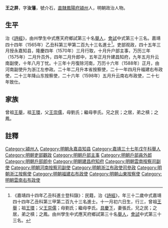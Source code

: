 {{明清人物信息框
| 姓名 = 王之屏
| 原名 =
| 圖片名稱= 
| 圖片大小 =
| 圖片說明 = 
| 最高職務 = 雲南右布政使
| 國家 = 大明 
| 爵位 =
| 籍貫 = [[南直隸|直隸]][[鳳陽府|鳳陽府]][[潁州|潁州]]
| 族裔 = 
| 字號 = 字汝藩
| 諡號 =
| 出生日期 = 甲午十一月初六日
| 出生地點 =
| 逝世日期 = 卒年不詳
| 逝世地點 =
| 墓葬 =
| 配偶 = 配張氏，封安人
| 親屬 = （子）王立
| 出身 =
* 嘉靖三十七年戊午科舉人
* 嘉靖四十四年乙丑科同進士出身
| 經歷 =
| 著作 =  
}}
'''王之屏'''{{BD|1534年||？年||}}，字'''汝藩'''，號介石，[[南直隸|直隸]][[鳳陽府|鳳陽府]][[潁州|潁州]]人，明朝政治人物。

==生平==
治《[[詩經|詩經]]》，由州學生中式應天府鄉試第三十名[[舉人|舉人]]，[[會試|會試]]中式第三十三名。嘉靖四十四年（1565年）乙丑科第三甲第二百九十三名進士<ref>《嘉靖四十四年乙丑科進士登科錄》：民籍，治《[[詩經|詩經]]》，年三十二歲中式嘉靖四十四年乙丑科第三甲第二百九十三名進士。十一月初六日生，行三，曾祖[[王舉|王舉]]；祖[[王環|王環]]；父[[王崇儒|王崇儒]]；母劉氏；繼母李氏。[[具慶下|具慶下]]，妻張氏，兄之民；之居，弟之槙；之鳳。由州學生中式應天府鄉試第三十名[[舉人|舉人]]，[[會試|會試]]中式第三十三名。</ref>。吏部观政，四十五年三月授永嘉知县，隆慶四年（1570年）三月行取，十月升户部主事，万历三年（1575年）二月升员外，四年二月升郎中，五年正月升建昌知府，九年五月升云南副使，十年八月丁忧。十三年十月復除河南，万历十六年（1588年）正月，由河南副使升为浙江左参政。二十年二月升本省按察使，二十一年四月升福建右布政使，二十三年降山东按察使，二十六年（1598年）五月升云南右布政使，二十七年致仕。

==家族==
曾祖[[王舉|王舉]]，祖[[王環|王環]]，父[[王崇儒|王崇儒]]，母劉氏；繼母李氏。兄之民；之居，弟之槙；之鳳。

==註釋==
{{reflist}}

{{嘉靖四十四年乙丑科殿试金榜}}

{{DEFAULTSORT:Wang王}}
[[Category:潁州人|Category:潁州人]]
[[Category:明朝永嘉县知县|Category:明朝永嘉县知县]]
[[Category:嘉靖三十七年戊午科舉人|Category:嘉靖三十七年戊午科舉人]]
[[Category:明朝吏部觀政|Category:明朝吏部觀政]]
[[Category:明朝戶部主事|Category:明朝戶部主事]]
[[Category:明朝戶部員外郎|Category:明朝戶部員外郎]]
[[Category:明朝戶部郎中|Category:明朝戶部郎中]]
[[Category:明朝建昌府知府|Category:明朝建昌府知府]]
[[Category:明朝雲南按察司副使|Category:明朝雲南按察司副使]]
[[Category:明朝河南按察司副使|Category:明朝河南按察司副使]]
[[Category:明朝浙江布政使司參政|Category:明朝浙江布政使司參政]]
[[Category:明朝浙江按察使|Category:明朝浙江按察使]]
[[Category:明朝福建右布政使|Category:明朝福建右布政使]]
[[Category:明朝山東按察使|Category:明朝山東按察使]]
[[Category:明朝雲南右布政使|Category:明朝雲南右布政使]]


{{明朝人物小作品}}